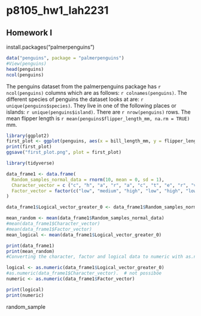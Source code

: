 # p8105_hw1_lah2231
## Homework I

install.packages("palmerpenguins")

```r
data("penguins", package = "palmerpenguins")
#View(penguins)
head(penguins)
ncol(penguins)
```

The penguins dataset from the palmerpenguins package has `r ncol(penguins)` columns which are as follows: `r colnames(penguins)`. The different species of penguins the dataset looks at are: `r unique(penguins$species)`. They live in one of the following places or islands: `r unique(penguins$island)`. There are `r nrow(penguins)` rows. The mean flipper length is `r mean(penguins$flipper_length_mm, na.rm = TRUE)` mm.



```r
library(ggplot2)
first_plot <- ggplot(penguins, aes(x = bill_length_mm, y = flipper_length_mm, color = species)) + geom_point() + labs(title="Penguin flipper vs. Penguin bill", x="Bill lenght", y="Flipper length")
print(first_plot)
ggsave("first_plot.png", plot = first_plot)
```


```r
library(tidyverse)

data_frame1 <- data.frame(
  Random_samples_normal_data = rnorm(10, mean = 0, sd = 1),
  Character_vector = c ("c", "h", "a", "r", "a", "c", "t", "e", "r", "v"),
  Factor_vector = factor(c("low", "medium", "high", "low", "high", "low", "medium", "high", "low", "high"))
)

data_frame1$Logical_vector_greater_0 <- data_frame1$Random_samples_normal_data > 0

mean_random <- mean(data_frame1$Random_samples_normal_data)
#mean(data_frame1$Character_vector)
#mean(data_frame1$Factor_vector)
mean_logical <- mean(data_frame1$Logical_vector_greater_0)

print(data_frame1)
print(mean_random)
#Converting the character, factor and logical data to numeric with as.numeric. This is not possible for character variables. Regarding logical values True becomes 1 and False becomes 0 and regarding factors the levels become numeric codes.

logical <- as.numeric(data_frame1$Logical_vector_greater_0)
#as.numeric(data_frame1$Character_vector).  # not possiböe
numeric <- as.numeric(data_frame1$Factor_vector)

print(logical)
print(numeric)
```

random_sample 












